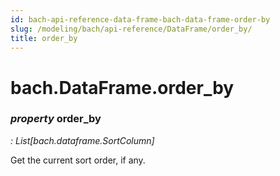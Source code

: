```yaml
---
id: bach-api-reference-data-frame-bach-data-frame-order-by
slug: /modeling/bach/api-reference/DataFrame/order_by/
title: order_by
---
```


# bach.DataFrame.order_by

<div className="property">

### <span className="type-annotation"><em>property </em></span> <span className="name">order_by</span>

<span className="type-annotation"><em>

: List[bach.dataframe.SortColumn]

</em></span> 


<div className="content">

Get the current sort order, if any.


</div>


</div>
